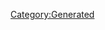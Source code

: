 {{Texts/Music
 |ID=117
 |MusicName=HEART & SOUL
 |OfficialName=HEART & SOUL
 |VocalName=EMILIA with BASARA NEKKI
 |VocalNameLF=EMILIA with BASARA NEKKI
 |Description=作品：マクロス7<br/><br/>歌手：EMILIA with BASARA NEKKI<br/><br/>作詞：K.INOJO<br/>作曲：川野美紀
 |BuyURL=https://recochoku.jp/song/S20141966/single?ds=34294998
 |StoryDesc=
 |StoryTitle=
 |BannerId=2
 |AnmStoreURL=https://anime.dmkt-sp.jp/animestore/ci_pc?workId=20597
}}
[[Category:Generated]]
